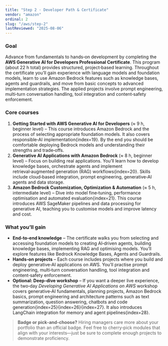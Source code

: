 ```yaml
---
title: "Step 2 · Developer Path & Certificate"
vendor: "amazon"
ordinal: 2
slug: "/aws/step-2"
lastReviewed: "2025-08-06"
---
```



<StepPageLayout vendor="amazon" step="developer">

### Goal

Advance from fundamentals to hands‑on development by completing the **AWS Generative AI for Developers Professional Certificate**.  This program (about 22 h total) provides structured, project‑based learning.  Throughout the certificate you’ll gain experience with language models and foundation models, learn to use Amazon Bedrock features such as knowledge bases, agents and guardrails, and move from basic concepts to advanced implementation strategies.  The applied projects involve prompt engineering, multi‑turn conversation handling, tool integration and content‑safety enforcement.

### Core courses

1. **Getting Started with AWS Generative AI for Developers** (≈ 9 h, beginner level) – This course introduces Amazon Bedrock and the process of selecting appropriate foundation models.  It also covers responsible‑AI implementation{index=19}.  By the end you should be comfortable deploying Bedrock models and understanding their strengths and trade‑offs.
2. **Generative AI Applications with Amazon Bedrock** (≈ 8 h, beginner level) – Focus on building real applications.  You’ll learn how to develop knowledge bases, orchestrate agents and implement retrieval‑augmented generation (RAG) workflows{index=20}.  Skills include cloud‑based integration, prompt engineering, generative‑AI agents and data storage.
3. **Amazon Bedrock Customization, Optimization & Automation** (≈ 5 h, intermediate level) – Dive into model fine‑tuning, performance optimisation and automated evaluation{index=21}.  This course introduces AWS SageMaker pipelines and data processing for generative AI, teaching you to customise models and improve latency and cost.

### What you’ll gain

* **End‑to‑end knowledge** – The certificate walks you from selecting and accessing foundation models to creating AI‑driven agents, building knowledge bases, implementing RAG and optimising models.  You’ll explore features like Bedrock Knowledge Bases, Agents and Guardrails.
* **Hands‑on projects** – Each course includes projects where you build and deploy generative‑AI applications on AWS.  You’ll practise prompt engineering, multi‑turn conversation handling, tool integration and content‑safety enforcement.
* **Optional: Deep‑dive workshop** – If you want a deeper live experience, the two‑day *Developing Generative AI Applications on AWS* workshop covers generative‑AI fundamentals, planning projects, Amazon Bedrock basics, prompt engineering and architecture patterns such as text summarization, question answering, chatbots and code generation{index=25}{index=26}{index=27}.  It also introduces LangChain integration for memory and agent pipelines{index=28}.

> **Badge or pick‑and‑choose?**  Hiring managers care more about your portfolio than an official badge.  Feel free to cherry‑pick modules that align with your interests—just be sure to complete enough projects to demonstrate proficiency.

</StepPageLayout>

